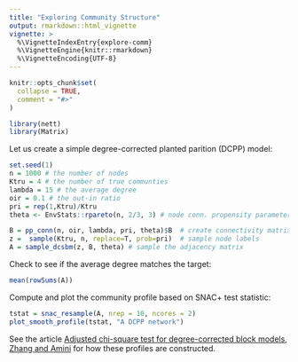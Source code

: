 ```yaml
---
title: "Exploring Community Structure"
output: rmarkdown::html_vignette
vignette: >
  %\VignetteIndexEntry{explore-comm}
  %\VignetteEngine{knitr::rmarkdown}
  %\VignetteEncoding{UTF-8}
---
```


```r
knitr::opts_chunk$set(
  collapse = TRUE,
  comment = "#>"
)
```

```r
library(nett)
library(Matrix)
```

Let us create a simple degree-corrected planted parition (DCPP) model:
```r
set.seed(1)
n = 1000 # the number of nodes
Ktru = 4 # the number of true communties
lambda = 15 # the average degree
oir = 0.1 # the out-in ratio
pri = rep(1,Ktru)/Ktru
theta <- EnvStats::rpareto(n, 2/3, 3) # node conn. propensity parameter

B = pp_conn(n, oir, lambda, pri, theta)$B  # create connectivity matrix
z =  sample(Ktru, n, replace=T, prob=pri)  # sample node labels
A = sample_dcsbm(z, B, theta) # sample the adjacency matrix
```
Check to see if the average degree matches the target:
```r
mean(rowSums(A))
```
Compute and plot the community profile based on SNAC+ test statistic:
```r
tstat = snac_resample(A, nrep = 10, ncores = 2)
plot_smooth_profile(tstat, "A DCPP network")
```

See the article [Adjusted chi-square test for degree-corrected block models, Zhang and Amini](https://arxiv.org/abs/2012.15047) for how these profiles are constructed.
